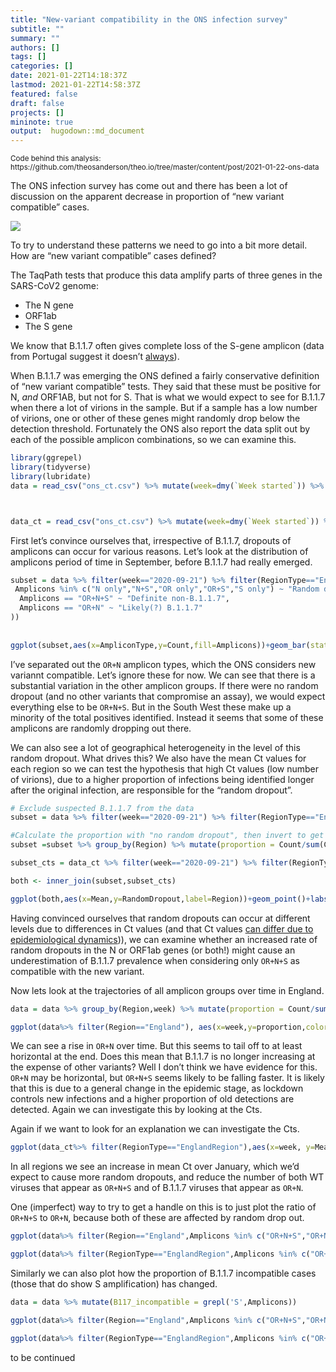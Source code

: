 ```yaml
---
title: "New-variant compatibility in the ONS infection survey"
subtitle: ""
summary: ""
authors: []
tags: []
categories: []
date: 2021-01-22T14:18:37Z
lastmod: 2021-01-22T14:58:37Z
featured: false
draft: false
projects: []
mininote: true
output:  hugodown::md_document  
---
```


<small>Code behind this analysis: https://github.com/theosanderson/theo.io/tree/master/content/post/2021-01-22-ons-data</small>

The ONS infection survey has come out and there has been a lot of discussion on the apparent decrease in proportion of "new variant compatible" cases.

![](ons.png)


To try to understand these patterns we need to go into a bit more detail. How are "new variant compatible" cases defined?

The TaqPath tests that produce this data amplify parts of three genes in the SARS-CoV2 genome:

- The N gene
- ORF1ab
- The S gene

We know that B.1.1.7 often gives complete loss of the S-gene amplicon (data from Portugal suggest it doesn't [always](https://virological.org/t/tracking-sars-cov-2-voc-202012-01-lineage-b-1-1-7-dissemination-in-portugal-insights-from-nationwide-rt-pcr-spike-gene-drop-out-data/600)).

When B.1.1.7 was emerging the ONS defined a fairly conservative definition of "new variant compatible" tests. They said that these must be positive for N, *and* ORF1AB, but not for S. That is what we would expect to see for B.1.1.7 when there a lot of virions in the sample. But if a sample has a low number of virions, one or other of these genes might randomly drop below the detection threshold. Fortunately the ONS also report the data split out by each of the possible amplicon combinations, so we can examine this.

```r
library(ggrepel)
library(tidyverse)
library(lubridate)
data = read_csv("ons_ct.csv") %>% mutate(week=dmy(`Week started`)) %>% select(`N only`, `OR only`, `S only`, `OR+N` ,`OR+S`, `N+S`, `OR+N+S`,`Region`,`RegionType`,week) %>% pivot_longer(c(-week,-Region,-RegionType),names_to="Amplicons",values_to="Count")



data_ct = read_csv("ons_ct.csv") %>% mutate(week=dmy(`Week started`)) %>% select(`week`,`Region`,`RegionType`,contains("Percentile"), `Mean`)


```

First let's convince ourselves that, irrespective of B.1.1.7, dropouts of amplicons can occur for various reasons. Let's look at the distribution of amplicons period of time in September, before B.1.1.7 had really emerged.


```r
subset = data %>% filter(week=="2020-09-21") %>% filter(RegionType=="EnglandRegion") %>% mutate(AmpliconType = case_when(
 Amplicons %in% c("N only","N+S","OR only","OR+S","S only") ~ "Random dropout",
  Amplicons == "OR+N+S" ~ "Definite non-B.1.1.7",
  Amplicons == "OR+N" ~ "Likely(?) B.1.1.7"
))
                                                                                                
                                                                                                
ggplot(subset,aes(x=AmpliconType,y=Count,fill=Amplicons))+geom_bar(stat="identity")+facet_wrap(~Region)+theme_bw()+ theme(axis.text.x = element_text(angle = 90, vjust = 0.5, hjust=1))
```

I've separated out the `OR+N` amplicon types, which the ONS considers new variannt compatible. Let's ignore these for now. We can see that there is a substantial variation in the other amplicon groups. If there were no random dropout (and no other variants that compromise an assay), we would expect everything else to be `OR+N+S`. But in the South West these make up a minority of the total positives identified. Instead it seems that some of these amplicons are randomly dropping out there.

We can also see a lot of geographical heterogeneity in the level of this random dropout. What drives this? We also have the mean Ct values for each region so we can test the hypothesis that high Ct values (low number of virions), due to a higher proportion of infections being identified longer after the original infection, are responsible for the "random dropout".

```r
# Exclude suspected B.1.1.7 from the data
subset = data %>% filter(week=="2020-09-21") %>% filter(RegionType=="EnglandRegion") %>% filter(Amplicons!="OR+S")

#Calculate the proportion with "no random dropout", then invert to get proportion of "random dropout"
subset =subset %>% group_by(Region) %>% mutate(proportion = Count/sum(Count)) %>% filter(Amplicons=="OR+N+S") %>% mutate(RandomDropout=1-proportion)

subset_cts = data_ct %>% filter(week=="2020-09-21") %>% filter(RegionType=="EnglandRegion")

both <- inner_join(subset,subset_cts) 

ggplot(both,aes(x=Mean,y=RandomDropout,label=Region))+geom_point()+labs(x="Mean Ct value",y="Proportion of 'random dropout'")+geom_text_repel()+theme_bw()+scale_y_continuous(labels=scales::percent)+labs("Relationship between Ct and levels of random dropout in September")
```




Having convinced ourselves that random dropouts can occur at different levels due to differences in Ct values (and that Ct values [can differ due to epidemiological dynamics](https://www.medrxiv.org/content/10.1101/2020.10.08.20204222v1))), we can examine whether an increased rate of random dropouts in the N or ORF1ab genes (or both!) might cause an underestimation of B.1.1.7 prevalence when considering only `OR+N+S` as compatible with the new variant.



Now lets look at the trajectories of all amplicon groups over time in England.

```r
data = data %>% group_by(Region,week) %>% mutate(proportion = Count/sum(Count)) 

ggplot(data%>% filter(Region=="England"), aes(x=week,y=proportion,color=Amplicons))+geom_line()+theme_bw()+scale_y_continuous(labels=scales::percent)
```
We can see a rise in `OR+N` over time. But this seems to tail off to at least horizontal at the end. Does this mean that B.1.1.7 is no longer increasing at the expense of other variants? Well I don't think we have evidence for this. `OR+N` may be horizontal, but `OR+N+S` seems likely to be falling faster. It is likely that this is due to a general change in the epidemic stage, as lockdown controls new infections and a higher proportion of old detections are detected. Again we can investigate this by looking at the Cts.

Again if we want to look for an explanation we can investigate the Cts.

```r
ggplot(data_ct%>% filter(RegionType=="EnglandRegion"),aes(x=week, y=Mean))+geom_line() +labs(title="Regions")+facet_wrap(~Region)+theme_bw()+labs(y="Mean Ct value")

```

In all regions we see an increase in mean Ct over January, which we'd expect to cause more random dropouts, and reduce the number of both WT viruses that appear as `OR+N+S` and of B.1.1.7 viruses that appear as `OR+N`.




One (imperfect) way to try to get a handle on this is to just plot the ratio of `OR+N+S` to `OR+N`, because both of these are affected by random drop out.

```r
ggplot(data%>% filter(Region=="England",Amplicons %in% c("OR+N+S","OR+N")),aes(x=week, fill=Amplicons,y=Count))+geom_bar(stat="identity",position="fill")+scale_y_continuous(labels=scales::percent) +labs(title="England")

ggplot(data%>% filter(RegionType=="EnglandRegion",Amplicons %in% c("OR+N+S","OR+N")),aes(x=week, fill=Amplicons,y=Count))+geom_bar(stat="identity",position="fill")+scale_y_continuous(labels=scales::percent) +labs(title="Regions")+facet_wrap(~Region)


```

Similarly we can also plot how the proportion of B.1.1.7 incompatible cases (those that do show S amplification) has changed.

```r
data = data %>% mutate(B117_incompatible = grepl('S',Amplicons))

ggplot(data%>% filter(Region=="England",Amplicons %in% c("OR+N+S","OR+N")),aes(x=week, fill=B117_incompatible,y=Count))+geom_bar(stat="identity",position="fill")+scale_y_continuous(labels=scales::percent) +labs(title="England")

ggplot(data%>% filter(RegionType=="EnglandRegion",Amplicons %in% c("OR+N+S","OR+N")),aes(x=week, fill=B117_incompatible,y=Count))+geom_bar(stat="identity",position="fill")+scale_y_continuous(labels=scales::percent) +labs(title="Regions")+facet_wrap(~Region)


```

to be continued

